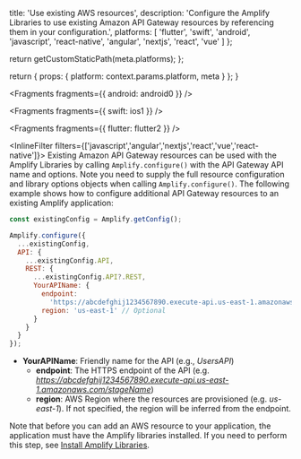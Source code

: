 
  title: 'Use existing AWS resources',
  description:
    'Configure the Amplify Libraries to use existing Amazon API Gateway resources by referencing them in your configuration.',
  platforms: [
    'flutter',
    'swift',
    'android',
    'javascript',
    'react-native',
    'angular',
    'nextjs',
    'react',
    'vue'
  ]
};

  return getCustomStaticPath(meta.platforms);
};

  return {
    props: {
      platform: context.params.platform,
      meta
    }
  };
}


<Fragments fragments={{ android: android0 }} />


<Fragments fragments={{ swift: ios1 }} />


<Fragments fragments={{ flutter: flutter2 }} />

<InlineFilter filters={['javascript','angular','nextjs','react','vue','react-native']}>
Existing Amazon API Gateway resources can be used with the Amplify Libraries by calling `Amplify.configure()` with the API Gateway API name and options. Note you need to supply the full resource configuration and library options objects when calling `Amplify.configure()`. The following example shows how to configure additional API Gateway resources to an existing Amplify application:

```javascript
const existingConfig = Amplify.getConfig();

Amplify.configure({
  ...existingConfig,
  API: {
    ...existingConfig.API,
    REST: {
      ...existingConfig.API?.REST,
      YourAPIName: {
        endpoint:
          'https://abcdefghij1234567890.execute-api.us-east-1.amazonaws.com/stageName',
        region: 'us-east-1' // Optional
      }
    }
  }
});
```

- **YourAPIName**: Friendly name for the API (e.g., _UsersAPI_)
  - **endpoint**: The HTTPS endpoint of the API (e.g. _https://abcdefghij1234567890.execute-api.us-east-1.amazonaws.com/stageName_)
  - **region**: AWS Region where the resources are provisioned (e.g. _us-east-1_). If not specified, the region will be inferred from the endpoint.

Note that before you can add an AWS resource to your application, the application must have the Amplify libraries installed. If you need to perform this step, see [Install Amplify Libraries](/[platform]/start/project-setup/create-application/#n2-install-amplify-libraries).

</InlineFilter>
